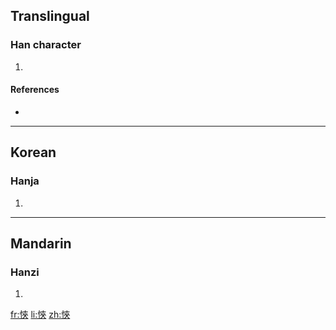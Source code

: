 ==Translingual==

===Han character===
{{Han char|rn=61|rad=心|as=07|sn=10|four=|canj=心大人人 (PKOO)}}

# {{defn|Han|sort=心07}}

====References====
* {{Han ref|kx=0387.080|dkj=10650|dj=0719.200|hdz=42303.080|uh=608F|ud=24719}}

----

==Korean==

===Hanja===
{{ko-hanja|hangeul=협|eumhun=|rv=hyeop|mr=hyŏp|y=hyep}}

# {{defn|Korean|sort=心07}}

----

==Mandarin==

===Hanzi===
{{cmn-hanzi|pin=[[qiè]] ([[qie4]])|wg=ch'ieh<sup>4</sup>}}

# {{defn|Mandarin|sort=心07}}

[[fr:悏]]
[[li:悏]]
[[zh:悏]]